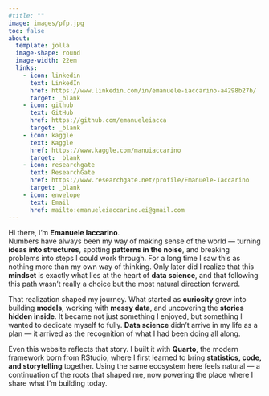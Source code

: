 ```yaml
---
#title: ""
image: images/pfp.jpg
toc: false
about:
  template: jolla
  image-shape: round
  image-width: 22em     
  links:
    - icon: linkedin
      text: LinkedIn
      href: https://www.linkedin.com/in/emanuele-iaccarino-a4298b27b/
      target: _blank
    - icon: github
      text: GitHub
      href: https://github.com/emanueleiacca
      target: _blank
    - icon: kaggle
      text: Kaggle
      href: https://www.kaggle.com/manuiaccarino
      target: _blank
    - icon: researchgate
      text: ResearchGate
      href: https://www.researchgate.net/profile/Emanuele-Iaccarino
      target: _blank
    - icon: envelope
      text: Email
      href: mailto:emanueleiaccarino.ei@gmail.com
---
```


::: {#bio}
Hi there, I’m **<span class="text-terracotta">Emanuele Iaccarino</span>**.  
Numbers have always been my way of making sense of the world — turning **<span class="text-sage">ideas into structures</span>**, spotting **<span class="text-sage">patterns in the noise</span>**, and breaking problems into steps I could work through. For a long time I saw this as nothing more than my own way of thinking. Only later did I realize that this **<span class="text-violet">mindset</span>** is exactly what lies at the heart of **<span class="text-terracotta">data science</span>**, and that following this path wasn’t really a choice but the most natural direction forward.

That realization shaped my journey. What started as **<span class="text-terracotta">curiosity</span>** grew into building **<span class="text-sage">models</span>**, working with **<span class="highlight-block">messy data</span>**, and uncovering the **<span class="highlight-block">stories hidden inside</span>**. It became not just something I enjoyed, but something I wanted to dedicate myself to fully. **<span class="text-terracotta">Data science</span>** didn’t arrive in my life as a plan — it arrived as the recognition of what I had been doing all along.

Even this website reflects that story. I built it with **<span class="text-terracotta">Quarto</span>**, the modern framework born from RStudio, where I first learned to bring **<span class="text-violet">statistics, code, and storytelling</span>** together. Using the same ecosystem here feels natural — a continuation of the roots that shaped me, now powering the place where I share what I’m building today.
:::
